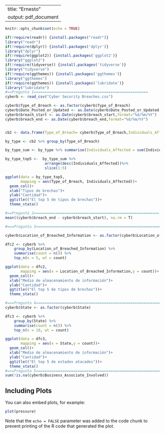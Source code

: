 
---
title: "Ernesto"
output: pdf_document
---

```r
knitr::opts_chunk$set(echo = TRUE)
```




```r
if(!require(readr)) {install.packages("readr")}
library("readr")
if(!require(dplyr)) {install.packages('dplyr')}
library("dplyr")
if(!require(ggplot2)) {install.packages('ggplot2')}
library("ggplot2")
if(!require(tidyverse)) {install.packages('tidyverse')}
library("tidyverse")
if(!require(ggthemes)) {install.packages('ggthemes')}
library("ggthemes")
if(!require(ggthemes)) {install.packages('lubridate')}
library("lubridate")
#==Pregunta 1====================================================
cyberb <- read_csv("Cyber Security Breaches.csv")

cyberb$Type_of_Breach <- as.factor(cyberb$Type_of_Breach)
cyberb$Date_Posted_or_Updated <- as.Date(cyberb$Date_Posted_or_Updated,format="%d/%m/%Y")
cyberb$breach_start <- as.Date(cyberb$breach_start,format="%d/%m/%Y")
cyberb$breach_end <- as.Date(cyberb$breach_end,format="%d/%m/%Y")


cb2 <- data.frame(Type_of_Breach= cyberb$Type_of_Breach,Individuals_Affected = cyberb$Individuals_Affected)

by_type <- cb2 %>% group_by(Type_of_Breach)

by_type_sum <- by_type %>% summarise(Individuals_Affected = sum(Individuals_Affected))

by_type_top5 <-  by_type_sum %>%
                  arrange(desc(Individuals_Affected))%>%
                  slice(1:5)

ggplot(data = by_type_top5,
       mapping = aes(Type_of_Breach, Individuals_Affected))+
  geom_col()+
  xlab("Tipos de brechas")+
  ylab("Cantidad")+
  ggtitle(("El top 5 de tipos de brechas"))+
  theme_stata()

#==Pregunta 2=========================================================
mean((cyberb$breach_end - cyberb$breach_start), na.rm = T)

#===Pregunta 3==============================================================

cyberb$Location_of_Breached_Information <- as.factor(cyberb$Location_of_Breached_Information)

dfc2 <- cyberb %>%
    group_by(Location_of_Breached_Information) %>%
    summarise(count = n()) %>%
    top_n(n = 5, wt = count)

ggplot(data = dfc2,
       mapping = aes(x = Location_of_Breached_Information,y = count))+
  geom_col()+
  xlab("Medio de almacenamiento de información")+
  ylab("Cantidad")+
  ggtitle(("El top 5 de tipos de brechas"))+
  theme_stata()

#===Pregunta 4============================================================
cyberb$State <- as.factor(cyberb$State)

dfc3 <- cyberb %>%
    group_by(State) %>%
    summarise(count = n()) %>%
    top_n(n = 10, wt = count)

ggplot(data = dfc3,
       mapping = aes(x = State,y = count))+
  geom_col()+
  xlab("Medio de almacenamiento de información")+
  ylab("Cantidad")+
  ggtitle(("El top 5 de estados atacados"))+
  theme_stata()
#===Pregunta 5=========================================================
sum(!is.na(cyberb$Business_Associate_Involved))

```


## Including Plots

You can also embed plots, for example:

```r
plot(pressure)
```

Note that the `echo = FALSE` parameter was added to the code chunk to prevent printing of the R code that generated the plot.
